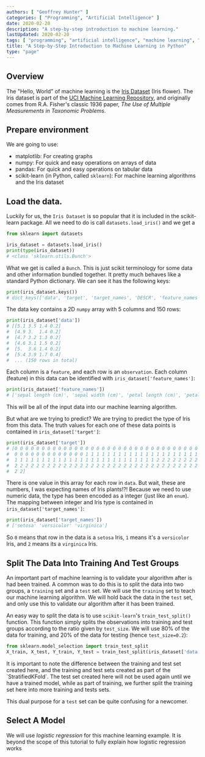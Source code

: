 ```yaml
---
authors: [ "Geoffrey Hunter" ]
categories: [ "Programming", "Artificial Intelligence" ]
date: 2020-02-20
description: "A step-by-step introduction to machine learning."
lastUpdated: 2020-02-20
tags: [ "programming", "artificial intelligence", "machine learning", "tutorial", "Python" ]
title: "A Step-by-Step Introduction to Machine Learning in Python"
type: "page"
---
```



## Overview

The "Hello, World" of machine learning is the [Iris Dataset](http://archive.ics.uci.edu/ml/datasets/Iris) (Iris flower). The Iris dataset is part of the [UCI Machine Learning Repository](http://archive.ics.uci.edu/ml/index.php), and originally comes from R.A. Fisher's classic 1936 paper, _The Use of Multiple Measurements in Taxonomic Problems_.

## Prepare environment

We are going to use:

* matplotlib: For creating graphs
* numpy: For quick and easy operations on arrays of data
* pandas: For quick and easy operations on tabular data
* scikit-learn (in Python, called `sklearn`): For machine learning algorithms and the Iris dataset

## Load the data.

Luckily for us, the `Iris Dataset` is so popular that it is included in the scikit-learn package. All we need to do is call `datasets.load_iris()` and we get a 

```python
from sklearn import datasets

iris_dataset = datasets.load_iris()
print(type(iris_dataset))
# <class 'sklearn.utils.Bunch'>
```

What we get is called a `Bunch`. This is just scikit terminology for some data and other information bundled together. It pretty much behaves like a standard Python dictionary. We can see it has the following keys:

```python
print(iris_dataset.keys())
# dict_keys(['data', 'target', 'target_names', 'DESCR', 'feature_names'])
```

The data key contains a 2D `numpy` array with 5 columns and 150 rows:

```python
print(iris_dataset['data'])
# [[5.1 3.5 1.4 0.2]
#  [4.9 3.  1.4 0.2]
#  [4.7 3.2 1.3 0.2]
#  [4.6 3.1 1.5 0.2]
#  [5.  3.6 1.4 0.2]
#  [5.4 3.9 1.7 0.4]
#  ... (150 rows in total)
```

Each column is a `feature`, and each row is an `observation`. Each column (feature) in this data can be identified with `iris_dataset['feature_names']`:

```python
print(iris_dataset['feature_names'])
# ['sepal length (cm)', 'sepal width (cm)', 'petal length (cm)', 'petal width (cm)']
```

This will be all of the input data into our machine learning algorithm.

But what are we trying to predict? We are trying to predict the type of Iris from this data. The truth values for each one of these data points is contained in `iris_dataset['target']`:

```python
print(iris_dataset['target'])
# [0 0 0 0 0 0 0 0 0 0 0 0 0 0 0 0 0 0 0 0 0 0 0 0 0 0 0 0 0 0 0 0 0 0 0 0 0
#  0 0 0 0 0 0 0 0 0 0 0 0 0 1 1 1 1 1 1 1 1 1 1 1 1 1 1 1 1 1 1 1 1 1 1 1 1
#  1 1 1 1 1 1 1 1 1 1 1 1 1 1 1 1 1 1 1 1 1 1 1 1 1 1 2 2 2 2 2 2 2 2 2 2 2
#  2 2 2 2 2 2 2 2 2 2 2 2 2 2 2 2 2 2 2 2 2 2 2 2 2 2 2 2 2 2 2 2 2 2 2 2 2
#  2 2]
```

There is one value in this array for each row in `data`. But wait, these are numbers, I was expecting names of Iris plants!?! Because we need to use numeric data, the type has been encoded as a integer (just like an `enum`). The mapping between integer and Iris type is contained in `iris_dataset['target_names']`:

```python
print(iris_dataset['target_names'])
# ['setosa' 'versicolor' 'virginica']
```

So `0` means that row in the data is a `setosa` Iris, `1` means it's a `versicolor` Iris, and `2` means its a `virginica` Iris.

## Split The Data Into Training And Test Groups

An important part of machine learning is to validate your algorithm after is had been trained. A common was to do this is to split the data into two groups, a `training` set and a `test` set. We will use the `training` set to teach our machine learning algorithm. We will hold back the data in the `test` set, and only use this to validate our algorithm after it has been trained.

An easy way to split the data is to use `scikit-learn`'s `train_test_split()` function. This function simply splits the observations into training and test groups according to the ratio given by `test_size`. We will use 80% of the data for training, and 20% of the data for testing (hence `test_size=0.2`):

```python
from sklearn.model_selection import train_test_split
X_train, X_test, Y_train, Y_test = train_test_split(iris_dataset['data'], iris_dataset['target'], test_size=0.2)
```

<Aside type="note">
It is important to note the difference between the training and test set created here, and the training and test sets created as part of the `StratifiedKFold`. The test set created here will not be used again until we have a trained model, while as part of training, we further split the training set here into more training and tests sets.

This dual purpose for a `test` set can be quite confusing for a newcomer.
</Aside>


## Select A Model

We will use _logistic regression_ for this machine learning example. It is beyond the scope of this tutorial to fully explain how logistic regression works